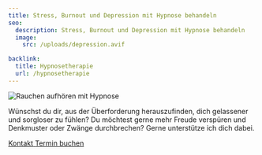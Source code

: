 ```yaml
---
title: Stress, Burnout und Depression mit Hypnose behandeln
seo:
  description: Stress, Burnout und Depression mit Hypnose behandeln
  image:
    src: /uploads/depression.avif

backlink:
  title: Hypnosetherapie
  url: /hypnosetherapie
---
```


<div class="relative">

<img class="w-full h-64 object-cover object-center sm:h-96 rounded-xl shadow-lg" src="/uploads/depression.avif" alt="Rauchen aufhören mit Hypnose" />

<p>
  Wünschst du dir, aus der Überforderung herauszufinden, dich gelassener und sorgloser zu fühlen? Du möchtest gerne mehr Freude verspüren und Denkmuster oder
  Zwänge durchbrechen? Gerne unterstütze ich dich dabei.
</p>

<div class="flex gap-4">
  <a data-umami-event="Home – Button Kontakt" href="/kontakt" class="inline-flex items-center justify-center px-6 py-3 text-base leading-tight font-bold text-red-600 bg-transparent border border-red-600 rounded-full transition hover:bg-red-500 hover:text-red-50 no-underline" onclick="document.app.emitEvent('mouseDown', 'trigger-to-5');"> 
    <span class="">Kontakt</span>
  </a>
  <a
  data-umami-event="Open Calendly"
  href="https://calendly.com/bern-hypnose"
  target="_blank"
  class="inline-flex no-prose items-center justify-center px-6 py-3 text-base leading-tight font-bold text-white bg-red-600 border border-red-600 rounded-full transition hover:bg-red-500 hover:text-red-50 no-underline"
>
  <span>Termin buchen</span>
</a>

</div>
</div>
